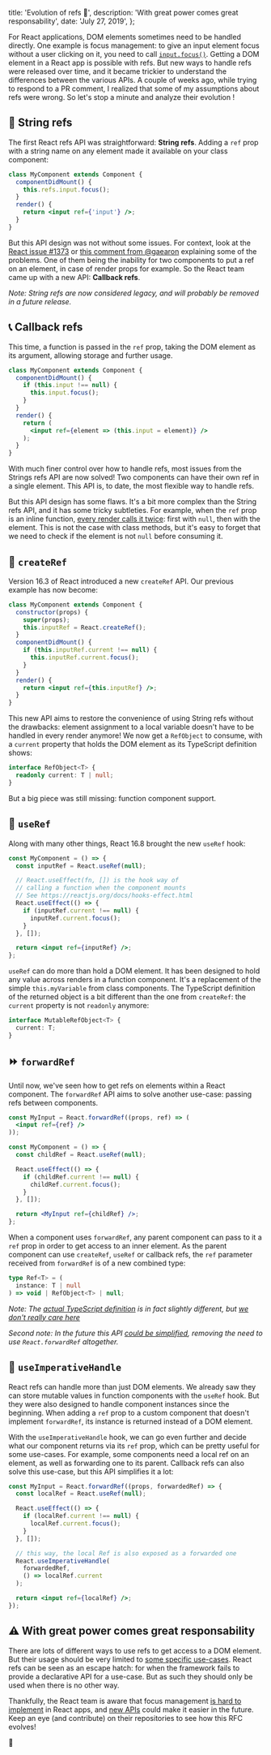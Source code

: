   title: 'Evolution of refs 🦖',
  description:
    'With great power comes great responsability',
  date: 'July 27, 2019',
};

For React applications, DOM elements sometimes need to be handled directly. One example is focus management: to give an input element focus without a user clicking on it, you need to call [`input.focus()`](https://developer.mozilla.org/en-US/docs/Web/API/HTMLElement/focus). Getting a DOM element in a React app is possible with refs. But new ways to handle refs were released over time, and it became trickier to understand the differences between the various APIs. A couple of weeks ago, while trying to respond to a PR comment, I realized that some of my assumptions about refs were wrong. So let's stop a minute and analyze their evolution !

## 🎈 String refs

The first React refs API was straightforward: **String refs**. Adding a `ref` prop with a string name on any element made it available on your class component:

```jsx
class MyComponent extends Component {
  componentDidMount() {
    this.refs.input.focus();
  }
  render() {
    return <input ref={'input'} />;
  }
}
```

But this API design was not without some issues. For context, look at the [React issue #1373](https://github.com/facebook/react/issues/1373) or [this comment from @gaearon](https://github.com/facebook/react/pull/8333#issuecomment-271648615) explaining some of the problems. One of them being the inability for two components to put a ref on an element, in case of render props for example. So the React team came up with a new API: **Callback refs**.

_Note: String refs are now considered legacy, and will probably be removed in a future release._

## 📞 Callback refs

This time, a function is passed in the `ref` prop, taking the DOM element as its argument, allowing storage and further usage.

```jsx
class MyComponent extends Component {
  componentDidMount() {
    if (this.input !== null) {
      this.input.focus();
    }
  }
  render() {
    return (
      <input ref={element => (this.input = element)} />
    );
  }
}
```

With much finer control over how to handle refs, most issues from the Strings refs API are now solved! Two components can have their own ref in a single element. This API is, to date, the most flexible way to handle refs.

But this API design has some flaws. It's a bit more complex than the String refs API, and it has some tricky subtleties. For example, when the `ref` prop is an inline function, [every render calls it twice](https://reactjs.org/docs/refs-and-the-dom.html#caveats-with-callback-refs): first with `null`, then with the element. This is not the case with class methods, but it's easy to forget that we need to check if the element is not `null` before consuming it.

## 🐣 `createRef`

Version 16.3 of React introduced a new `createRef` API. Our previous example has now become:

```jsx
class MyComponent extends Component {
  constructor(props) {
    super(props);
    this.inputRef = React.createRef();
  }
  componentDidMount() {
    if (this.inputRef.current !== null) {
      this.inputRef.current.focus();
    }
  }
  render() {
    return <input ref={this.inputRef} />;
  }
}
```

This new API aims to restore the convenience of using String refs without the drawbacks: element assignment to a local variable doesn't have to be handled in every render anymore! We now get a `RefObject` to consume, with a `current` property that holds the DOM element as its TypeScript definition shows:

```typescript
interface RefObject<T> {
  readonly current: T | null;
}
```

But a big piece was still missing: function component support.

## 🎣 `useRef`

Along with many other things, React 16.8 brought the new `useRef` hook:

```jsx
const MyComponent = () => {
  const inputRef = React.useRef(null);

  // React.useEffect(fn, []) is the hook way of
  // calling a function when the component mounts
  // See https://reactjs.org/docs/hooks-effect.html
  React.useEffect(() => {
    if (inputRef.current !== null) {
      inputRef.current.focus();
    }
  }, []);

  return <input ref={inputRef} />;
};
```

`useRef` can do more than hold a DOM element. It has been designed to hold any value across renders in a function component. It's a replacement of the simple `this.myVariable` from class components. The TypeScript definition of the returned object is a bit different than the one from `createRef`: the `current` property is not `readonly` anymore:

```typescript
interface MutableRefObject<T> {
  current: T;
}
```

## ⏩ `forwardRef`

Until now, we've seen how to get refs on elements within a React component. The `forwardRef` API aims to solve another use-case: passing refs between components.

```jsx
const MyInput = React.forwardRef((props, ref) => (
  <input ref={ref} />
));

const MyComponent = () => {
  const childRef = React.useRef(null);

  React.useEffect(() => {
    if (childRef.current !== null) {
      childRef.current.focus();
    }
  }, []);

  return <MyInput ref={childRef} />;
};
```

When a component uses `forwardRef`, any parent component can pass to it a `ref` prop in order to get access to an inner element. As the parent component can use `createRef`, `useRef` or callback refs, the `ref` parameter received from `forwardRef` is of a new combined type:

```typescript
type Ref<T> = (
  instance: T | null
) => void | RefObject<T> | null;
```

_Note: The [actual TypeScript definition](https://github.com/DefinitelyTyped/DefinitelyTyped/blob/master/types/react/index.d.ts#L84) is in fact slightly different, but [we don't really care here](https://media.giphy.com/media/otnXaUDqh1qta/giphy.gif)_

_Second note: In the future this API [could be simplified](https://github.com/reactjs/rfcs/pull/107), removing the need to use `React.forwardRef` altogether._

## 🎁 `useImperativeHandle`

React refs can handle more than just DOM elements. We already saw they can store mutable values in function components with the `useRef` hook. But they were also designed to handle component instances since the beginning. When adding a `ref` prop to a custom component that doesn't implement `forwardRef`, its instance is returned instead of a DOM element.

With the `useImperativeHandle` hook, we can go even further and decide what our component returns via its `ref` prop, which can be pretty useful for some use-cases. For example, some components need a local ref on an element, as well as forwarding one to its parent. Callback refs can also solve this use-case, but this API simplifies it a lot:

```jsx
const MyInput = React.forwardRef((props, forwardedRef) => {
  const localRef = React.useRef(null);

  React.useEffect(() => {
    if (localRef.current !== null) {
      localRef.current.focus();
    }
  }, []);

  // this way, the local Ref is also exposed as a forwarded one
  React.useImperativeHandle(
    forwardedRef,
    () => localRef.current
  );

  return <input ref={localRef} />;
});
```

## ⚠️ With great power comes great responsability

There are lots of different ways to use refs to get access to a DOM element. But their usage should be very limited to [some specific use-cases](https://reactjs.org/docs/refs-and-the-dom.html#when-to-use-refs). React refs can be seen as an escape hatch: for when the framework fails to provide a declarative API for a use-case. But as such they should only be used when there is no other way.

Thankfully, the React team is aware that focus management [is hard to implement](https://github.com/reactjs/rfcs/issues/104) in React apps, and [new APIs](https://github.com/facebook/react/issues/16009) could make it easier in the future. Keep an eye (and contribute) on their repositories to see how this RFC evolves!

👋
